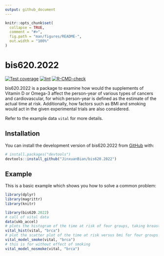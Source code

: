 ```yaml
---
output: github_document
---
```


<!-- README.md is generated from README.Rmd. Please edit that file -->

```r
knitr::opts_chunk$set(
  collapse = TRUE,
  comment = "#>",
  fig.path = "man/figures/README-",
  out.width = "100%"
)
```

# bis620.2022

<!-- badges: start -->
[![Test coverage](https://github.com/JinxuanBian/bis620.2022/actions/workflows/test-coverage.yaml/badge.svg)](https://github.com/JinxuanBian/bis620.2022/actions/workflows/test-coverage.yaml)
[![lint](https://github.com/JinxuanBian/bis620.2022/actions/workflows/lint.yaml/badge.svg)](https://github.com/JinxuanBian/bis620.2022/actions/workflows/lint.yaml)
[![R-CMD-check](https://github.com/JinxuanBian/bis620.2022/actions/workflows/R-CMD-check.yaml/badge.svg)](https://github.com/JinxuanBian/bis620.2022/actions/workflows/R-CMD-check.yaml)
<!-- badges: end -->

bis620.2022 is a package to examine how would the supplements of Vitamin D or Omega-3 affect the person-year of various types of cancers and cardiovascular, for which person-year is defined as the estimate of the actual time at risk. Additionally, how factors such as BMI and smoking would act in the given experimental trials are also considered.

Refer to the example data `vital` for more details.

## Installation

You can install the development version of bis620.2022 from [GitHub](https://github.com/JinxuanBian/bis620.2022) with:
``` r
# install.packages("devtools")
devtools::install_github("JinxuanBian/bis620.2022")
```

## Example

This is a basic example which shows you how to solve a common problem:
```r
library(dplyr)
library(magrittr)
library(knitr)
```

```r
library(bis620.2022)
# call of vital data
data(ukb_accel)
# plots the histogram of the time at risk of four groups, taking breast cancer as an example
vital_hist(vital, "brca")
# plot the scatter plot of the time at risk versus bmi for four groups with the effect of smoking and model with linear regression with linear line and equation shown, taking breast cancer as an example
vital_model_smoke(vital, "brca")
# this is for without effect of smoking
vital_model_nosmoke(vital, "brca")
```
